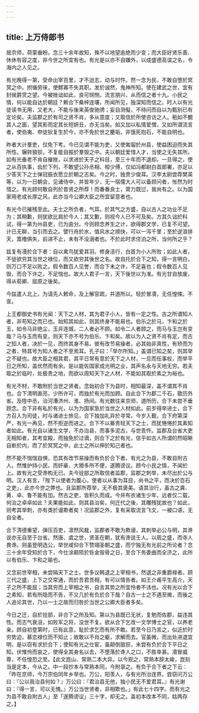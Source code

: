 ```yaml
---
---
---
```

title: 上万侍郎书
---



居京师，荷蒙垂盼。念三十余年故知，殊不以地望逾绝而少变；而大臣好贤乐善、休休有容之度，非今世之所宜有也。有光是以亦不自嫌外，以成盛德高谊之名，令海内之人见之。

有光晚得一第，受命出宰百里，才不迨志，动与时忤。然一念为民，不敢自堕於冥冥之中。拊循劳徕，使鳏寡不失其职。发於诚然，鬼神所知。使在建武之世，宜有封侯爵赏之望。今被挫诎如此，良可悯恻。流言朋兴，从而信之者十九。小民之情，何以能自达於朝廷？赖合下桑梓连壤，所闻所见，独深知而信之。时人以有光徒读书无用，又老大，不能与後来英俊驰骋；妄自测儗，不待问而自以为甄别已有定论矣。夫监郡之於有司之贤不肖，多从意度；又取信於所使咨访之人。秖如不覩其人之面，望其影而定其长短妍丑，亦无当矣。如又加以私情爱憎，又如所谓流言者，使伯夷、申徒狄复生於今，亦不免於世之麈垢，非饿死抱石，不能自明也。

昨者大计羣吏，仅免下考。今已见谓不能为吏，又使匍匐於州县，使益困迫而失其所性。辗转狼狈，不复能自振於羣毁之中。夫以朝廷爱惜人才，当使之无失其所。如有光垂老不肯自摧挫，以求进於天子之科目，至三十年而不退却。一旦得之，使之从百执事，齿於下列，不敢望公孙丞相、桓少傅，仅如冯都尉白首郎署，亦足以少答天下之士弹冠振衣愿立於朝之志矣。今之时，独贵少俊耳。汉李太尉尝荐樊英等，以为一日朝会，见诸侍中，并皆年少，无一宿儒大人可以备顾问者，怅然为时惜之。有光顾何敢自列於昔贤之所荐！而番番良士，膂力既愆，我尚有之。以为国家用老成长厚之风，此亦当今公卿大臣之所宜留意者也。

有光今已摧残至此。夫士之所负者，气耳。於其气之方盛，自以古人之功业不足为；其稍歉，则犹欲比肩於今人；其又歉，则视今人已不可及矣。方其久诎於科试，得一第为州县吏，已为逾分。今则顾念养生之计，欲得郡文学，已复不可望。计已无聊，当引而去之。譬行舟於水，值风水之顺快，可以一泻千里；至於逆浪排天，篙橹俱失，前进不止，未有不没溺者也。不於此时求住泊之所，当何所之乎？

兹复有凟於合下者：自以禽鸟犹爱其羽，修身洁行，白首为小人所败；如此人者，不徒欲穷其当世之禄位，而又欲穷其後世之名。故自托於合下之知，得一言明白，则万口不足以败之。假令数百人见誉，而合下未之许，不足喜也；假令数百人见毁，而合下许之，不足惴也。故大人君子一言，天下後世以为准。有光甘自放废，得从荀卿、屈原之後矣。

今兹遣人北上，为请先人敕命，及上解官疏，并道所以。轻於冒凟，无任惶悚。不宣。

上王都御史书有光闻：天下之人材，其为君子小人，皆有一定之性。古之所谓知人者，非苟知之而已也。始知其如此，则其终身不能易也。伯乐之於马，卞和之於玉，如令马非绝尘，玉非连城，二人者必不顾。如令二人者顾之，而马与玉岂有变哉？马与玉而有变，则天下亦不号为伯乐、卞和矣。故以为人之贤不肖有定，而古之知人者，决於一见，而终其身不易。彼有改节易操者，必其始非真性，有矫而为之者，特其号为知人者之不至焉耳。孔子曰：「举尔所知。」盖谓已知之矣，则其举之不疑也。故大臣之相其君，其平日常有意於天下之人材，一旦而任事权，而举平日之所知，盖优然而有余。是以能佐国家成光明之业，其声名永与天地无穷。若夫取之於临时，处极贵之地，而欲以周知天下之人材，不能如其取於素之为裕也。

有光不材，不敢附於当世之贤者。念始初合下为县时，相知最深，盖不谓其不肖也。合下清明直亮，少所许可，而独於有光而加顾。自此合下为郡二千石，敭历外省。及陞中丞，治河漕济州、淮、扬间。有光数往来京师，道所历，合下未尝不垂顾念。合下非有私於有光，以为为国家急於当世之人材如此。前岁得举进士，合下方召入为司徒，时与诸进士旅见，合下独加礼异於寻常。今岁入觐，合下府第深严，有光一再见，然不拒逆而进之。合下不以綦贵轻天下之士，而犹惓惓於其素知者如此。有光自以诸生文学，不办治县，而事多泥古，与世乖忤。监郡及台省大吏无相知者，其考宜殿，而独免於过谪，则合下之於有光，信乎如古人所谓的然昭晰自断於内，而了於冥冥之中，此士之所以伸於知己者也。

然不能不惴惴自惧，恐其有改节易操而有负於合下者。有光之为县，不敢自附古人。然惟护持小民，而奸豪、大猾多所不便，遂腾谤议。顾今小民之情，不闻於上。故有光之受谗构无已。夫今铨部之所取信者监郡，监郡之刺举，未尽出於公与明。汉人有言，「陛下以使者为腹心，使者以从事为耳目，尚书之平，而决於百石之吏」，此亦今世之弊也。且监郡所荐举，无不极其褒美。语其治行，虽古之龚、黄、卓、鲁不能有加。然古之吏，皆积久而成。今并布衣诸生少年，远者仅二载，何治之卓卓如此？夫果能如此，则其县治矣，何迁代之後，其雕残犹故也？如此，则考其举刺，亦有类於谩欺者矣！况监郡之外，复有采取流言飞文，一被口语，无自全者。

合下清德重望，弹压百吏，凛然风裁，监郡者不敢为欺谩，其刺举必公与明，其谗说亦无自至于台省。然唐、虞之世，贤圣在朝，犹有谗说壬人。以周之盛，而寺人畏谗。则虽登明选公，举世咸仰合下赞翊圣朝之盛，而宁独无有光前之所论者？念三十余年受知於合下，今仕涂颠陨於铄金毁骨之日，至合下务委曲而全济之，此所以有伯乐、卞和之喻也。

又念前世宰相，未尝隔天下之士。世多议韩退之上宰相书，然退之非重爵禄者。顾三代之盛，上下之交常通，而於吾君吾相，有可以情告者。如王介甫平生高介，天子之所不能屈；当其穷而上宰相之书，自言其势之所宜怜者不讳也。况有光以合下之素知，若有所隐而不告，不又几於有负於合下哉？自古一士之不遇至微，而後之人追论其世，乃以一士之故而归咎於当世之公卿大臣者多矣。

今日之迁，自於铨部，非合下之所及知。第以为县既已无状，复勉而佐郡，益违其性。而志气衰沮，如败军之将，没世不复。欲从合下乞改一文学博士之官，以养老亲。顾自初登第时，已有此意，耻於求乞而有所不敢。若至今日乃言之，似近於时穷势迫，慕恋禄位而不知止；故敢以不肖之躯，求解而去。官虽微，而出处进退宜明，是以窃有求於合下；使知有光之仕宦，虽颠倒狼狈，未尝有负於合下平日之知。伏惟怜而哀之，使得全其身名以去，不堕落於谗人之口，不胜幸甚。凟冒威尊，不任惶恐之至。【此文崑山、常熟二本大异。以今观之，常熟本辞太峻，崑刻当是定本，今从之。中一段抄本与常熟本同，今附录之。有负于合下者之下云：「昨在京师，今万宗伯同年乡举也。万公，阳羡人，与有光所治连界。尝窃问万公曰：『公以我治县何如？』万公曰：『君治县无他，独小民无不爱君耳。』有光谢曰：『得一言，可以无愧。』万公当世贤者，非相欺也。」有此七十四字。而有光之为县不敢自附古人」至「遂腾谤议」三十字，却无之。盖初本改本不同，姑两存之。】